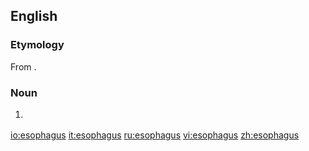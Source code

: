 ==English==
{{wikipedia}}
===Etymology===
From {{AGr.}}.

===Noun===
{{en-noun|esophag|i}}

# {{context|anatomy|US}} {{alternative spelling of|[[oesophagus]]}}

[[io:esophagus]]
[[it:esophagus]]
[[ru:esophagus]]
[[vi:esophagus]]
[[zh:esophagus]]